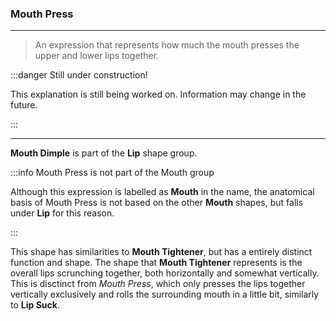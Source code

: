 
### Mouth Press

***

> An expression that represents how much the 
> mouth presses the upper and lower lips together.

:::danger Still under construction!

This explanation is still being worked on. 
Information may change in the future.

:::

***

**Mouth Dimple** is part of 
the <ContextModal comp={LipContext}><b>Lip</b></ContextModal> 
shape group.

:::info Mouth Press is not part of the Mouth group

Although this expression is labelled as **Mouth** in the name, the anatomical basis 
of Mouth Press is not based on the other **Mouth** shapes, but falls under **Lip** for this 
reason.

:::

This shape has similarities to **Mouth Tightener**, but has a entirely distinct function and shape. 
The shape that **Mouth Tightener** represents is the overall lips scrunching together, both horizontally 
and somewhat vertically. This is disctinct from *Mouth Press*, which only presses the lips together 
vertically exclusively and rolls the surrounding mouth in a little bit, similarly to **Lip Suck**.
